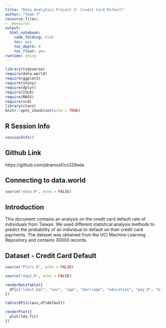 ```yaml
---
title: "Data Analytics Project 2: Credit Card Default"
author: "Team 7"
resource_files:
- .Renviron
output:
  html_notebook:
    code_folding: hide
    toc: yes
    toc_depth: 4
    toc_float: yes
runtime: shiny
---
```


```r
library(tidyverse)
require(data.world)
require(ggplot2)
require(shiny)
require(dplyr)
require(ISLR)
require(MASS)
require(vcd)
library(class)
knitr::opts_chunk$set(echo = TRUE)
```
  
## **R Session Info**  

```r
sessionInfo()
```

## **Github Link** 
https://github.com/jdramosf/cs329eda

## **Connecting to data.world** 
```r
source("data.R", echo = FALSE)
```

## **Introduction** 
This document contains an analysis on the credit card default rate of individuals from Taiwan. We used different statistical analysis methods to predict the probability of an individual to default on their credit card payments. The dataset was obtained from the UCI Machine Learning Repository and contains 30000 records. 

## **Dataset -  Credit Card Default**
```r
source("Plots.R", echo = FALSE)
```

```r
source("dap2.R", echo = FALSE)
```

```r
renderDataTable({
  df[c("limit_bal", "sex", "age", "marriage", "education", "pay_0", "bill_amt1", "pay_amt1", "default")]
})

table(df1$class,df$default)

renderPlot({
  plot(lda.fit)
})
```

